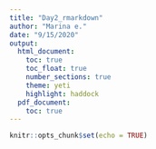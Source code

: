 ```yaml
---
title: "Day2_rmarkdown"
author: "Marina e."
date: "9/15/2020"
output: 
  html_document:
    toc: true
    toc_float: true
    number_sections: true
    theme: yeti
    highlight: haddock
  pdf_document:
    toc: true
---
```


```r
knitr::opts_chunk$set(echo = TRUE)
```


